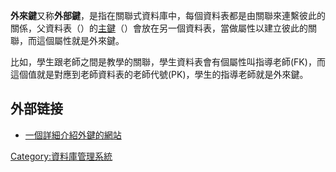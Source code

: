 {{地区用词|1=译|陆简=外码|陆繁=外碼|台简=外来键|台繁=外來鍵}}
'''外來鍵'''又称'''外部鍵'''，是指在關聯式資料庫中，每個資料表都是由關聯來連繫彼此的關係，父資料表（{{lang|en|Parent Entity}}）的[[主鍵|主鍵]]（{{lang|en|Primary Key}}）會放在另一個資料表，當做屬性以建立彼此的關聯，而這個屬性就是外來鍵。

比如，學生跟老師之間是教學的關聯，學生資料表會有個屬性叫指導老師(FK)，而這個值就是對應到老師資料表的老師代號(PK)，學生的指導老師就是外來鍵。

==外部链接==
* [http://structedtext.appspot.com/db/fk.html  一個詳細介紹外鍵的網站] {{Wayback|url=http://structedtext.appspot.com/db/fk.html |date=20101023001310 }}

{{database}}

[[Category:資料庫管理系統|Category:資料庫管理系統]]